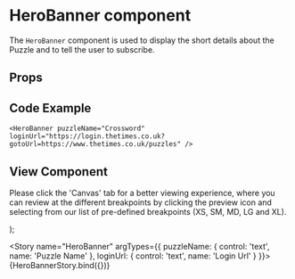 
<Meta
  title="Newskit Components/Puzzles/HeroBanner"
  component={HeroBanner}
/>

# HeroBanner component
The `HeroBanner` component is used to display the short details about the Puzzle and to tell the user to subscribe.

## Props
<Props of={HeroBanner} />

## Code Example
`<HeroBanner
  puzzleName="Crossword"
  loginUrl="https://login.thetimes.co.uk?gotoUrl=https://www.thetimes.co.uk/puzzles"
/>
`

## View Component
Please click the 'Canvas' tab for a better viewing experience, where you can review at the different breakpoints by clicking the preview icon and selecting from our list of pre-defined breakpoints (XS, SM, MD, LG and XL).

  <NewsKitProvider theme={PuzzlesWebLightTheme}>
    <HeroBanner puzzleName={puzzleName} loginUrl={loginUrl}/>
  </NewsKitProvider>
);

<Story name="HeroBanner" argTypes={{
  puzzleName: {
    control: 'text',
    name: 'Puzzle Name'
  },
  loginUrl: {
    control: 'text',
    name: 'Login Url'
  }
}}>
  {HeroBannerStory.bind({})}
</Story>
